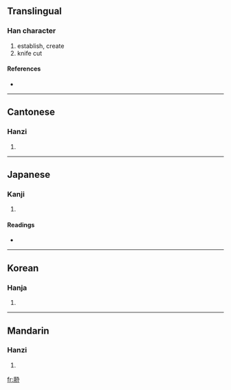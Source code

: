 {{also|剏}}
==Translingual==

===Han character===
{{Han char|rn=18|rad=刀|as=06|sn=8|four=8745<sub>0</sub>|canj=廿廿尸竹戈 (TTSHI)}}

# establish, create
# knife cut

====References====
* {{Han ref|kx=0138.390|dkj=01953|dj=0315.030|hdz=10332.060|uh=5231|ud=21041|bh=CBD4|bd=52180}}

----

==Cantonese==

===Hanzi===
{{yue-hanzi|jyut=|y=chong1, chong3}}

# {{defn|Cantonese}}

----

==Japanese==

===Kanji===
{{ja-kanji|grade=|rs=刀06}}

# {{defn|Japanese}}

====Readings====
* {{ja-readings|on=[[そう]] (sō), [[しょう]] (shō)|kun=[[はじめる]] (hajimeru), [[きずつく]] (kizutsuku)}}

----

==Korean==

===Hanja===
{{ko-hanja|hangeul=창|rv=chang|mr=ch'ang}}

# {{defn|Korean}}

----

==Mandarin==

===Hanzi===
{{cmn-hanzi|pin=[[chuàng]] ([[chuang4]])|wg=ch'uang<sup>4</sup>}}

# {{defn|Mandarin}}

[[fr:刱]]